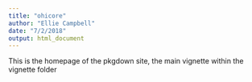 ```yaml
---
title: "ohicore"
author: "Ellie Campbell"
date: "7/2/2018"
output: html_document
---
```


This is the homepage of the pkgdown site, the main vignette within the vignette folder